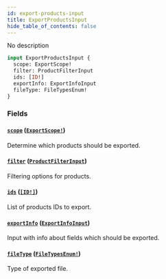 ```yaml
---
id: export-products-input
title: ExportProductsInput
hide_table_of_contents: false
---
```


No description

```graphql
input ExportProductsInput {
  scope: ExportScope!
  filter: ProductFilterInput
  ids: [ID!]
  exportInfo: ExportInfoInput
  fileType: FileTypesEnum!
}
```

### Fields

#### [`scope`](#) ([`ExportScope!`](../../../developer/api-reference/enums/export-scope))

Determine which products should be exported.

#### [`filter`](#) ([`ProductFilterInput`](../../../developer/api-reference/inputs/product-filter-input))

Filtering options for products.

#### [`ids`](#) ([`[ID!]`](../../../developer/api-reference/scalars/id))

List of products IDs to export.

#### [`exportInfo`](#) ([`ExportInfoInput`](../../../developer/api-reference/inputs/export-info-input))

Input with info about fields which should be exported.

#### [`fileType`](#) ([`FileTypesEnum!`](../../../developer/api-reference/enums/file-types-enum))

Type of exported file.
